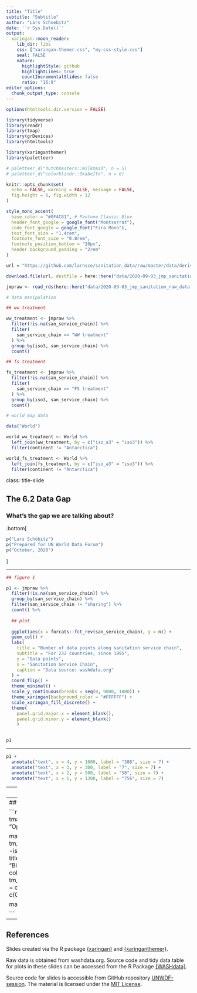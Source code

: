 ```yaml
---
title: "Title"
subtitle: "Subtitle"  
author: "Lars Schoebitz"
date: '`r Sys.Date()`'
output:
  xaringan::moon_reader:
    lib_dir: libs
    css: ["xaringan-themer.css", "my-css-style.css"]
    seal: FALSE
    nature:
      highlightStyle: github
      highlightLines: true
      countIncrementalSlides: false
      ratio: "16:9"
editor_options: 
  chunk_output_type: console
---
```


```r

options(htmltools.dir.version = FALSE)

library(tidyverse)
library(readr)
library(tmap)
library(grDevices)
library(htmltools)

library(xaringanthemer)
library(paletteer)

# paletteer_d("dutchmasters::milkmaid", n = 5)
# paletteer_d("colorblindr::OkabeIto", n = 8)

knitr::opts_chunk$set(
  echo = FALSE, warning = FALSE, message = FALSE,
  fig.height = 6, fig.width = 12 
)

```

```r

style_mono_accent(
  base_color = "#0F4C81", # Pantone Classic Blue
  header_font_google = google_font("Montserrat"),
  code_font_google = google_font("Fira Mono"),
  text_font_size = "1.4rem",
  footnote_font_size = "0.8rem",
  footnote_position_bottom = "20px",
  header_background_padding = "2rem"
)

```



```r

url = "https://github.com/larnsce/sanitation_data/raw/master/data/derived_data/2020-09-03_jmp_sanitation_raw_data.rds"

download.file(url, destfile = here::here("data/2020-09-03_jmp_sanitation_raw_data.rds"))

jmpraw <- read_rds(here::here("data/2020-09-03_jmp_sanitation_raw_data.rds"))

```

```r

# data manipulation

## ww treatment

ww_treatment <- jmpraw %>% 
  filter(!is.na(san_service_chain)) %>%
  filter(
    san_service_chain == "WW treatment"
  ) %>% 
  group_by(iso3, san_service_chain) %>% 
  count()

## fs treatment

fs_treatment <- jmpraw %>% 
  filter(!is.na(san_service_chain)) %>%
  filter(
    san_service_chain == "FS treatment"
  ) %>% 
  group_by(iso3, san_service_chain) %>% 
  count()

```

```r

# world map data

data("World")

world_ww_treatment <- World %>% 
  left_join(ww_treatment, by = c("iso_a3" = "iso3")) %>% 
  filter(continent != "Antarctica") 

world_fs_treatment <- World %>% 
  left_join(fs_treatment, by = c("iso_a3" = "iso3")) %>% 
  filter(continent != "Antarctica")

```

class: title-slide

## The 6.2 Data Gap
### What's the gap we are talking about?

.bottom[

```r
p("Lars Schöbitz")
p("Prepared for UN World Data Forum")
p("October, 2020")
```
]

---

```r

## figure 1

p1 <- jmpraw %>% 
  filter(!is.na(san_service_chain)) %>% 
  group_by(san_service_chain) %>% 
  filter(san_service_chain != "sharing") %>% 
  count() %>% 
  
  ## plot
  
  ggplot(aes(x = forcats::fct_rev(san_service_chain), y = n)) +
  geom_col() +
  labs(
    title = "Number of data points along sanitation service chain",
    subtitle = "For 232 countries; since 1995",
    y = "Data points",
    x = "Sanitation Service Chain", 
    caption = "Data source: washdata.org" 
  ) +
  coord_flip() +
  theme_minimal() +
  scale_y_continuous(breaks = seq(0, 9000, 1000)) +
  theme_xaringan(background_color = "#FFFFFF") +
  scale_xaringan_fill_discrete() +
  theme(
    panel.grid.major.x = element_blank(),
    panel.grid.minor.y = element_blank()
    ) 
  

p1

```


---

```r
p1 +
  annotate("text", x = 4, y = 1000, label = "388", size = 7) +
  annotate("text", x = 3, y = 300, label = "7", size = 7) +
  annotate("text", x = 2, y = 500, label = "58", size = 7) +
  annotate("text", x = 1, y = 1300, label = "756", size = 7) 


```

---
## Wastewater Treatment

```r

tmap_mode("plot")

tm_shape(world_ww_treatment) +
  tm_polygons(
    col = "n", 
    title = "No. of data points", 
    palette = "Blues", 
    n = 3, 
    textNA = "No Data",
    colorNA = "grey30", 
    lwd = 0.5
    ) +
  tm_layout(
    scale = 3,
    inner.margins = c(0, .02, .02, .02),
    outer.margins = c(0, 0, 0, 0), frame = FALSE, 
    ) 

```

---
## Faecal Sludge Treatment

```r

tmap_mode("view")
tmap_options(basemaps = "OpenStreetMap")

map_fs <- tm_shape(select(world_fs_treatment, -iso_a3)) +
  tm_polygons(
    col = "n", 
    title = "No. of data points", 
    palette = "Blues", 
    n = 2, 
    textNA = "No Data",
    colorNA = "grey30", 
    lwd = 0.5
    ) +
  tm_layout(
    scale = 3,
    inner.margins = c(0, .02, .02, .02),
    outer.margins = c(0, 0, 0, 0), frame = FALSE, 
    ) 

map_fs +
  tm_view(set.view = 2) 


```

---
## References

Slides created via the R package [{xaringan}](https://github.com/yihui/xaringan) and [{xaringanthemer}](https://github.com/gadenbuie/xaringanthemer). 

Raw data is obtained from washdata.org. Source code and tidy data table for plots in these slides can be accessed from the R Package [{WASHdata}](https://github.com/larnsce/sanitation_data).

Source code for slides is accessible from GitHub repository [UNWDF-session](https://github.com/larnsce/UNWDF-session). The material is licensed under the [MIT License](https://github.com/larnsce/UNWDF-session/blob/master/LICENSE).
